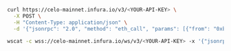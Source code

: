 
<Tabs>
  <TabItem value="cURL">

```bash
curl https://celo-mainnet.infura.io/v3/<YOUR-API-KEY> \
  -X POST \
  -H "Content-Type: application/json" \
  -d '{"jsonrpc": "2.0", "method": "eth_call", "params": [{"from": "0xb60e8dd61c5d32be8058bb8eb970870f07233155", "to": "0xd46e8dd67c5d32be8058bb8eb970870f07244567", "gas": "0x76c0", "gasPrice": "0x9184e72a000", "value": "0x9184e72a", "data": "0xd46e8dd67c5d32be8d46e8dd67c5d32be8058bb8eb970870f072445675058bb8eb970870f072445675"}, "latest"], "id": 1}'
```

  </TabItem>
  <TabItem value="WSS">

```bash
wscat -c wss://celo-mainnet.infura.io/ws/v3/<YOUR-API-KEY> -x '{"jsonrpc": "2.0", "method": "eth_call", "params": [{"from": "0xb60e8dd61c5d32be8058bb8eb970870f07233155", "to": "0xd46e8dd67c5d32be8058bb8eb970870f07244567", "gas": "0x76c0", "gasPrice": "0x9184e72a000", "value": "0x9184e72a", "data": "0xd46e8dd67c5d32be8d46e8dd67c5d32be8058bb8eb970870f072445675058bb8eb970870f072445675"}, "latest"], "id": 1}'
```

  </TabItem>
</Tabs>

